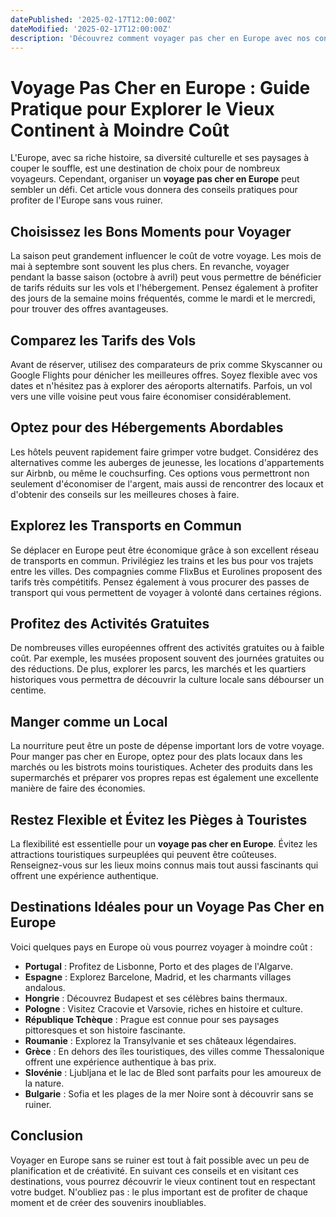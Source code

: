 ```yaml
---
datePublished: '2025-02-17T12:00:00Z'
dateModified: '2025-02-17T12:00:00Z'
description: 'Découvrez comment voyager pas cher en Europe avec nos conseils sur les destinations, les transports et les activités abordables.'
---
```


# Voyage Pas Cher en Europe : Guide Pratique pour Explorer le Vieux Continent à Moindre Coût

L'Europe, avec sa riche histoire, sa diversité culturelle et ses paysages à couper le souffle, est une destination de choix pour de nombreux voyageurs. Cependant, organiser un **voyage pas cher en Europe** peut sembler un défi. Cet article vous donnera des conseils pratiques pour profiter de l'Europe sans vous ruiner.

## Choisissez les Bons Moments pour Voyager

La saison peut grandement influencer le coût de votre voyage. Les mois de mai à septembre sont souvent les plus chers. En revanche, voyager pendant la basse saison (octobre à avril) peut vous permettre de bénéficier de tarifs réduits sur les vols et l'hébergement. Pensez également à profiter des jours de la semaine moins fréquentés, comme le mardi et le mercredi, pour trouver des offres avantageuses.

## Comparez les Tarifs des Vols

Avant de réserver, utilisez des comparateurs de prix comme Skyscanner ou Google Flights pour dénicher les meilleures offres. Soyez flexible avec vos dates et n'hésitez pas à explorer des aéroports alternatifs. Parfois, un vol vers une ville voisine peut vous faire économiser considérablement.

## Optez pour des Hébergements Abordables

Les hôtels peuvent rapidement faire grimper votre budget. Considérez des alternatives comme les auberges de jeunesse, les locations d'appartements sur Airbnb, ou même le couchsurfing. Ces options vous permettront non seulement d'économiser de l'argent, mais aussi de rencontrer des locaux et d'obtenir des conseils sur les meilleures choses à faire.

<PromotionSection />

## Explorez les Transports en Commun

Se déplacer en Europe peut être économique grâce à son excellent réseau de transports en commun. Privilégiez les trains et les bus pour vos trajets entre les villes. Des compagnies comme FlixBus et Eurolines proposent des tarifs très compétitifs. Pensez également à vous procurer des passes de transport qui vous permettent de voyager à volonté dans certaines régions.

## Profitez des Activités Gratuites

De nombreuses villes européennes offrent des activités gratuites ou à faible coût. Par exemple, les musées proposent souvent des journées gratuites ou des réductions. De plus, explorer les parcs, les marchés et les quartiers historiques vous permettra de découvrir la culture locale sans débourser un centime.

## Manger comme un Local

La nourriture peut être un poste de dépense important lors de votre voyage. Pour manger pas cher en Europe, optez pour des plats locaux dans les marchés ou les bistrots moins touristiques. Acheter des produits dans les supermarchés et préparer vos propres repas est également une excellente manière de faire des économies.

## Restez Flexible et Évitez les Pièges à Touristes

La flexibilité est essentielle pour un **voyage pas cher en Europe**. Évitez les attractions touristiques surpeuplées qui peuvent être coûteuses. Renseignez-vous sur les lieux moins connus mais tout aussi fascinants qui offrent une expérience authentique.

## Destinations Idéales pour un Voyage Pas Cher en Europe

Voici quelques pays en Europe où vous pourrez voyager à moindre coût :

- **Portugal** : Profitez de Lisbonne, Porto et des plages de l'Algarve.
- **Espagne** : Explorez Barcelone, Madrid, et les charmants villages andalous.
- **Hongrie** : Découvrez Budapest et ses célèbres bains thermaux.
- **Pologne** : Visitez Cracovie et Varsovie, riches en histoire et culture.
- **République Tchèque** : Prague est connue pour ses paysages pittoresques et son histoire fascinante.
- **Roumanie** : Explorez la Transylvanie et ses châteaux légendaires.
- **Grèce** : En dehors des îles touristiques, des villes comme Thessalonique offrent une expérience authentique à bas prix.
- **Slovénie** : Ljubljana et le lac de Bled sont parfaits pour les amoureux de la nature.
- **Bulgarie** : Sofia et les plages de la mer Noire sont à découvrir sans se ruiner.

## Conclusion

Voyager en Europe sans se ruiner est tout à fait possible avec un peu de planification et de créativité. En suivant ces conseils et en visitant ces destinations, vous pourrez découvrir le vieux continent tout en respectant votre budget. N'oubliez pas : le plus important est de profiter de chaque moment et de créer des souvenirs inoubliables.
